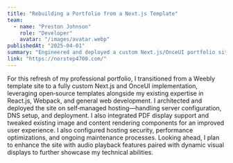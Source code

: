 ```yaml
---
title: "Rebuilding a Portfolio from a Next.js Template"
team:
  - name: "Preston Johnson"
    role: "Developer"
    avatar: "/images/avatar.webp"
publishedAt: "2025-04-01"
summary: "Engineered and deployed a custom Next.js/OnceUI portfolio site on self‐managed hosting, integrating PDF support and advanced content rendering, with future plans for audio‐visual features."
link: "https://norstep4700.com/"
---
```


For this refresh of my professional portfolio, I transitioned from a Weebly template site to a fully custom Next.js and OnceUI implementation, leveraging open‐source templates alongside my existing expertise in React.js, Webpack, and general web development.
I architected and deployed the site on self‐managed hosting—handling server configuration, DNS setup, and deployment. I also integrated PDF display support and tweaked existing image and content rendering components for an improved user experience.
I also configured hosting security, performance optimizations, and ongoing maintenance processes. Looking ahead, I plan to enhance the site with audio playback features paired with dynamic visual displays to further showcase my technical abilities.
